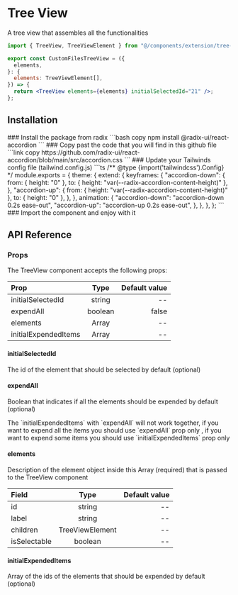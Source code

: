 
# Tree View

A tree view that assembles all the functionalities

```jsx copy
import { TreeView, TreeViewElement } from "@/components/extension/tree-view";

export const CustomFilesTreeView = ({
  elements,
}: {
  elements: TreeViewElement[],
}) => {
  return <TreeView elements={elements} initialSelectedId="21" />;
};
```

## Installation

<Steps>
  ### Install the package from radix
  ```bash copy
    npm install @radix-ui/react-accordion
  ```
  ### Copy past the code that you will find in this github file
  ```link copy
  https://github.com/radix-ui/react-accordion/blob/main/src/accordion.css
  ```
  ### Update your Tailwinds config file (tailwind.config.js)
  ```ts
  /** @type {import('tailwindcss').Config} */
  module.exports = {
    theme: {
      extend: {
        keyframes: {
          "accordion-down": {
            from: { height: "0" },
            to: { height: "var(--radix-accordion-content-height)" },
          },
          "accordion-up": {
            from: { height: "var(--radix-accordion-content-height)" },
            to: { height: "0" },
          },
        },
        animation: {
          "accordion-down": "accordion-down 0.2s ease-out",
          "accordion-up": "accordion-up 0.2s ease-out",
        },
      },
    },
  };
  ```
  ### Import the component and enjoy with it
</Steps>

## API Reference

### Props

The TreeView component accepts the following props:

| Prop                 |  Type   | Default value |
| :------------------- | :-----: | ------------: |
| initialSelectedId    | string  |            -- |
| expendAll            | boolean |         false |
| elements             |  Array  |            -- |
| initialExpendedItems |  Array  |            -- |

#### initialSelectedId

The id of the element that should be selected by default (optional)

#### expendAll

Boolean that indicates if all the elements should be expended by default (optional)

<Callout type="warning" emoji="⚠️">
  The `initialExpendedItems` with `expendAll` will not work together, if you
  want to expend all the items you should use `expendAll` prop only , if you
  want to expend some items you should use `initialExpendedItems` prop only
</Callout>

#### elements

Description of the element object inside this Array (required) that is passed to the TreeView component

| Field        |      Type       | Default value |
| :----------- | :-------------: | ------------: |
| id           |     string      |            -- |
| label        |     string      |            -- |
| children     | TreeViewElement |            -- |
| isSelectable |     boolean     |            -- |

#### initialExpendedItems

Array of the ids of the elements that should be expended by default (optional)
